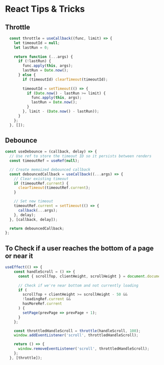 # React Tips & Tricks

## Throttle

```JavaScript
  const throttle = useCallback((func, limit) => {
    let timeoutId = null;
    let lastRun = 0;
    
    return function (...args) {
      if (!lastRun) {
        func.apply(this, args);
        lastRun = Date.now();
      } else {
        if (timeoutId) clearTimeout(timeoutId);
        
        timeoutId = setTimeout(() => {
          if (Date.now() - lastRun >= limit) {
            func.apply(this, args);
            lastRun = Date.now();
          }
        }, limit - (Date.now() - lastRun));
      }
    };
  }, []);
```


## Debounce

```JavaScript
const useDebounce = (callback, delay) => {
  // Use ref to store the timeout ID so it persists between renders
  const timeoutRef = useRef(null);

  // Create memoized debounced callback
  const debouncedCallback = useCallback((...args) => {
    // Clear existing timeout
    if (timeoutRef.current) {
      clearTimeout(timeoutRef.current);
    }

    // Set new timeout
    timeoutRef.current = setTimeout(() => {
      callback(...args);
    }, delay);
  }, [callback, delay]);

  return debouncedCallback;
};
```

## To Check if a user reaches the bottom of a page or near it 

```JavaScript
useEffect(() => {
    const handleScroll = () => {
      const { scrollTop, clientHeight, scrollHeight } = document.documentElement;
      
      // Check if we're near bottom and not currently loading
      if (
        scrollTop + clientHeight >= scrollHeight - 50 && 
        !loadingRef.current && 
        hasMoreRef.current
      ) {
        setPage(prevPage => prevPage + 1);
      }
    };

    const throttledHandleScroll = throttle(handleScroll, 100);
    window.addEventListener('scroll', throttledHandleScroll);

    return () => {
      window.removeEventListener('scroll', throttledHandleScroll);
    };
  }, [throttle]);
```
